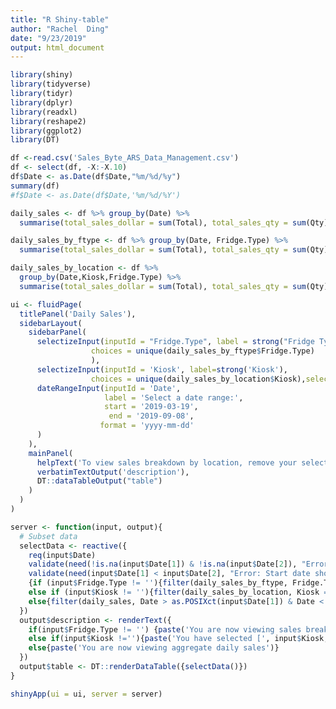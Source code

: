 ```yaml
---
title: "R Shiny-table"
author: "Rachel  Ding"
date: "9/23/2019"
output: html_document
---
```


```r
library(shiny)
library(tidyverse)
library(tidyr)
library(dplyr)
library(readxl)
library(reshape2)
library(ggplot2)
library(DT)
```

```r
df <-read.csv('Sales_Byte_ARS_Data_Management.csv')
df <- select(df, -X:-X.10)
df$Date <- as.Date(df$Date,"%m/%d/%y")
summary(df)
#f$Date <- as.Date(df$Date,'%m/%d/%Y')

daily_sales <- df %>% group_by(Date) %>% 
  summarise(total_sales_dollar = sum(Total), total_sales_qty = sum(Qty))

daily_sales_by_ftype <- df %>% group_by(Date, Fridge.Type) %>% 
  summarise(total_sales_dollar = sum(Total), total_sales_qty = sum(Qty))

daily_sales_by_location <- df %>% 
  group_by(Date,Kiosk,Fridge.Type) %>% 
  summarise(total_sales_dollar = sum(Total), total_sales_qty = sum(Qty))
```

```r
ui <- fluidPage(
  titlePanel('Daily Sales'),
  sidebarLayout(
    sidebarPanel(
      selectizeInput(inputId = "Fridge.Type", label = strong("Fridge Type"),
                  choices = unique(daily_sales_by_ftype$Fridge.Type)
                  ),
      selectizeInput(inputId = 'Kiosk', label=strong('Kiosk'),
                  choices = unique(daily_sales_by_location$Kiosk),selected = NULL),
      dateRangeInput(inputId = 'Date',
                     label = 'Select a date range:',
                     start = '2019-03-19',
                      end = '2019-09-08',
                    format = 'yyyy-mm-dd'
      )
    ),
    mainPanel(
      helpText('To view sales breakdown by location, remove your selection for fridge type. To view aggregate sales, remove both selections'),
      verbatimTextOutput('description'),
      DT::dataTableOutput("table")
    )
  )
)

server <- function(input, output){
  # Subset data
  selectData <- reactive({
    req(input$Date)
    validate(need(!is.na(input$Date[1]) & !is.na(input$Date[2]), "Error: Please provide both a start and an end date."))
    validate(need(input$Date[1] < input$Date[2], "Error: Start date should be earlier than end date."))
    {if (input$Fridge.Type != ''){filter(daily_sales_by_ftype, Fridge.Type == req(input$Fridge.Type), Date > as.POSIXct(input$Date[1]) & Date < as.POSIXct(input$Date[2]))}
    else if (input$Kiosk != ''){filter(daily_sales_by_location, Kiosk == req(input$Kiosk), Date > as.POSIXct(input$Date[1]) & Date < as.POSIXct(input$Date[2]))}
    else{filter(daily_sales, Date > as.POSIXct(input$Date[1]) & Date < as.POSIXct(input$Date[2]))}}
  })
  output$description <- renderText({
    if(input$Fridge.Type != '') {paste('You are now viewing sales breakdown by fridge type [',input$Fridge.Type, ']. No Kiosk has been selected')}
    else if(input$Kiosk !=''){paste('You have selected [', input$Kiosk, '], You are now viewing sales at', input$Kiosk)}
    else{paste('You are now viewing aggregate daily sales')}
  })
  output$table <- DT::renderDataTable({selectData()})
}

shinyApp(ui = ui, server = server)
```











